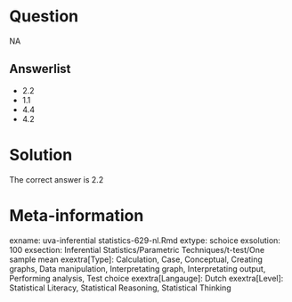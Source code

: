 Question
========

NA

Answerlist
----------
* 2.2
* 1.1
* 4.4
* 4.2

Solution
========

The correct answer is  2.2

Meta-information
================
exname: uva-inferential statistics-629-nl.Rmd
extype: schoice
exsolution: 100
exsection: Inferential Statistics/Parametric Techniques/t-test/One sample mean
exextra[Type]: Calculation, Case, Conceptual, Creating graphs, Data manipulation, Interpretating graph, Interpretating output, Performing analysis, Test choice
exextra[Langauge]: Dutch
exextra[Level]: Statistical Literacy, Statistical Reasoning, Statistical Thinking
